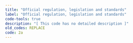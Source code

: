 ```yaml
---
title: "Official regulation, legislation and standards"
label: "Official regulation, legislation and standards"
code-tools: true
description: "[ This code has no detailed description ]"
old_codes: REPLACE
code: 2a
---
```

